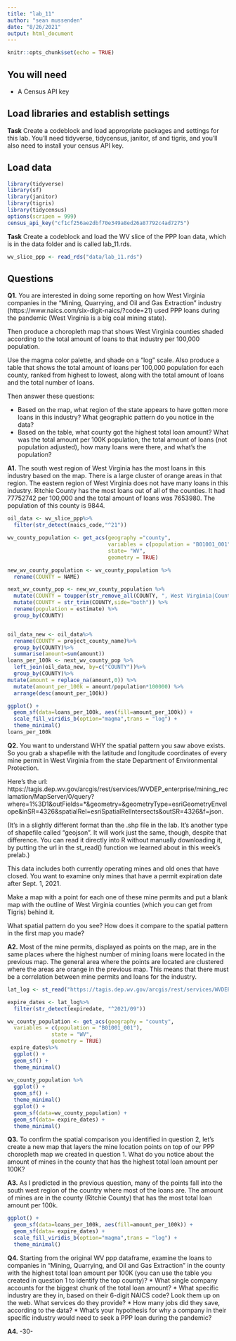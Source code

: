 ```yaml
---
title: "lab_11"
author: "sean mussenden"
date: "8/26/2021"
output: html_document
---
```


```r
knitr::opts_chunk$set(echo = TRUE)
```

## You will need

* A Census API key

## Load libraries and establish settings

**Task** Create a codeblock and load appropriate packages and settings for this lab. You'll need tidyverse, tidycensus, janitor, sf and tigris, and you'll also need to install your census API key.

## Load data
```r
library(tidyverse)
library(sf)
library(janitor)
library(tigris)
library(tidycensus)
options(scripen = 999)
census_api_key("cf1cf256ae2dbf70e349a8ed26a87792c4ad7275")
```

**Task** Create a codeblock and load the WV slice of the PPP loan data, which is in the data folder and is called lab_11.rds.

```r
wv_slice_ppp <- read_rds("data/lab_11.rds")
```
## Questions 

**Q1.** You are interested in doing some reporting on how West Virginia companies in the "Mining, Quarrying, and Oil and Gas Extraction" industry (https://www.naics.com/six-digit-naics/?code=21) used PPP loans during the pandemic (West Virginia is a big coal mining state).  

Then produce a choropleth map that shows West Virginia counties shaded according to the total amount of loans to that industry per 100,000 population. 

Use the magma color palette, and shade on a "log" scale. Also produce a table that shows the total amount of loans per 100,000 population for each county, ranked from highest to lowest, along with the total amount of loans and the total number of loans. 

Then answer these questions:

* Based on the map, what region of the state appears to have gotten more loans in this industry? What geographic pattern do you notice in the data?
* Based on the table, what county got the highest total loan amount? What was the total amount per 100K population, the total amount of loans (not population adjusted), how many loans were there, and what's the population?

**A1.** 
The south west region of West Virginia has the most loans in this industry based on the map. There is a large cluster of orange areas in that region. The eastern region of West Virginia does not have many loans in this industry. Ritchie County has the most loans out of all of the counties. It had 77752742 per 100,000 and the total amount of loans was 7653980. The population of this county is 9844.

```r
oil_data <- wv_slice_ppp%>%
  filter(str_detect(naics_code,"^21"))

wv_county_population <- get_acs(geography ="county",
                                variables = c(population = "B01001_001"),
                                state= "WV",
                                geometry = TRUE) 

new_wv_county_population <- wv_county_population %>%
  rename(COUNTY = NAME)

next_wv_county_pop <- new_wv_county_population %>%
  mutate(COUNTY = toupper(str_remove_all(COUNTY, ", West Virginia|County"))) %>%
  mutate(COUNTY = str_trim(COUNTY,side="both")) %>%
  rename(population = estimate) %>%
  group_by(COUNTY)


oil_data_new <- oil_data%>%
  rename(COUNTY = project_county_name)%>%
  group_by(COUNTY)%>%
  summarise(amount=sum(amount))
loans_per_100k <- next_wv_county_pop %>%
  left_join(oil_data_new, by=c("COUNTY"))%>%
  group_by(COUNTY)%>%
mutate(amount = replace_na(amount,0)) %>%
  mutate(amount_per_100k = amount/population*100000) %>%
  arrange(desc(amount_per_100k))

ggplot() + 
  geom_sf(data=loans_per_100k, aes(fill=amount_per_100k)) + 
  scale_fill_viridis_b(option="magma",trans = "log") +
  theme_minimal()
loans_per_100k
```
**Q2.** You want to understand WHY the spatial pattern you saw above exists.  So you grab a shapefile with the latitude and longitude coordinates of every mine permit in West Virginia from the state Department of Environmental Protection. 

Here's the url: https://tagis.dep.wv.gov/arcgis/rest/services/WVDEP_enterprise/mining_reclamation/MapServer/0/query?where=1%3D1&outFields=*&geometry=&geometryType=esriGeometryEnvelope&inSR=4326&spatialRel=esriSpatialRelIntersects&outSR=4326&f=json. 

(It's in a slightly different format than the .shp file in the lab. It's another type of shapefile called "geojson".  It will work just the same, though, despite that difference. You can read it directly into R without manually downloading it, by putting the url in the st_read() function we learned about in this week's prelab.) 

This data includes both currently operating mines and old ones that have closed.  You want to examine only mines that have a permit expiration date after Sept. 1, 2021. 

Make a map with a point for each one of these mine permits and put a blank map with the outline of West Virginia counties (which you can get from Tigris) behind it. 

What spatial pattern do you see? How does it compare to the spatial pattern in the first map you made?

**A2.**
Most of the mine permits, displayed as points on the map, are in the same places where the highest number of mining loans were located in the previous map. The general area where the points are located are clustered where the areas are orange in the previous map. This means that there must be a correlation between mine permits and loans for the industry.

```r
lat_log <- st_read("https://tagis.dep.wv.gov/arcgis/rest/services/WVDEP_enterprise/mining_reclamation/MapServer/0/query?where=1%3D1&outFields=*&geometry=&geometryType=esriGeometryEnvelope&inSR=4326&spatialRel=esriSpatialRelIntersects&outSR=4326&f=json")

expire_dates <- lat_log%>%
  filter(str_detect(expiredate, "^2021/09"))

wv_county_population <- get_acs(geography = "county", 
  variables = c(population = "B01001_001"), 
              state = "WV",
              geometry = TRUE)
 expire_dates%>%
  ggplot() + 
  geom_sf() + 
  theme_minimal()
 
wv_county_population %>%
  ggplot() + 
  geom_sf() + 
  theme_minimal()
  ggplot() + 
  geom_sf(data=wv_county_population) + 
  geom_sf(data= expire_dates) +
  theme_minimal()

```

**Q3.** To confirm the spatial comparison you identified in question 2, let's create a new map that layers the mine location points on top of our PPP choropleth map we created in question 1. What do you notice about the amount of mines in the county that has the highest total loan amount per 100K?

**A3.**
As I predicted in the previous question, many of the points fall into the south west region of the country where most of the loans are. The amount of mines are in the county (Ritchie County) that has the most total loan amount per 100k.
```r
ggplot() + 
  geom_sf(data=loans_per_100k, aes(fill=amount_per_100k)) + 
  geom_sf(data= expire_dates) +
  scale_fill_viridis_b(option="magma",trans = "log") +
  theme_minimal()

```
**Q4.** Starting from the original WV ppp dataframe, examine the loans to companies in "Mining, Quarrying, and Oil and Gas Extraction" in the county with the highest total loan amount per 100K (you can use the table you created in question 1 to identify the top county)?
* What single company accounts for the biggest chunk of the total loan amount? 
* What specific industry are they in, based on their 6-digit NAICS code? Look them up on the web. What services do they provide?
* How many jobs did they save, according to the data?
* What's your hypothesis for why a company in their specific industry would need to seek a PPP loan during the pandemic?

**A4.**
-30-
